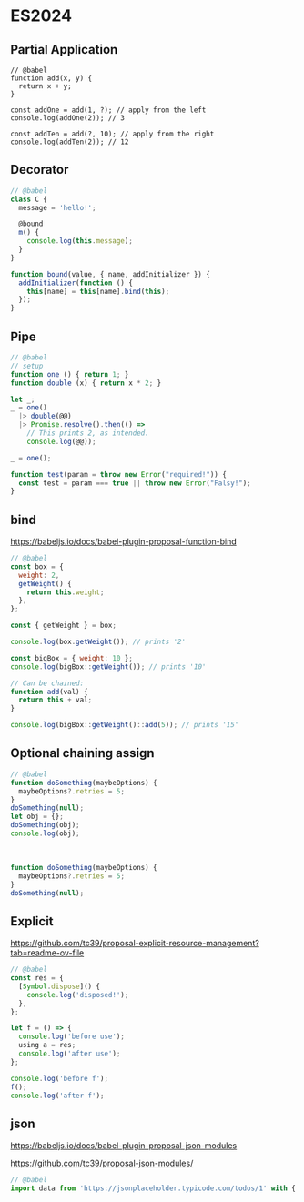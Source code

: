 # ES2024

## Partial Application

```
// @babel
function add(x, y) {
  return x + y;
}

const addOne = add(1, ?); // apply from the left
console.log(addOne(2)); // 3

const addTen = add(?, 10); // apply from the right
console.log(addTen(2)); // 12
```

## Decorator

```js
// @babel
class C {
  message = 'hello!';

  @bound
  m() {
    console.log(this.message);
  }
}

function bound(value, { name, addInitializer }) {
  addInitializer(function () {
    this[name] = this[name].bind(this);
  });
}
```

## Pipe

```js
// @babel
// setup
function one () { return 1; }
function double (x) { return x * 2; }

let _;
_ = one()
  |> double(@@)
  |> Promise.resolve().then(() =>
    // This prints 2, as intended.
    console.log(@@));

_ = one();

function test(param = throw new Error("required!")) {
  const test = param === true || throw new Error("Falsy!");
}
```

## bind

https://babeljs.io/docs/babel-plugin-proposal-function-bind

```js
// @babel
const box = {
  weight: 2,
  getWeight() {
    return this.weight;
  },
};

const { getWeight } = box;

console.log(box.getWeight()); // prints '2'

const bigBox = { weight: 10 };
console.log(bigBox::getWeight()); // prints '10'

// Can be chained:
function add(val) {
  return this + val;
}

console.log(bigBox::getWeight()::add(5)); // prints '15'
```

## Optional chaining assign

```js
// @babel
function doSomething(maybeOptions) {
  maybeOptions?.retries = 5;
}
doSomething(null);
let obj = {};
doSomething(obj);
console.log(obj);
```

<br />

```js
function doSomething(maybeOptions) {
  maybeOptions?.retries = 5;
}
doSomething(null);
```

## Explicit

https://github.com/tc39/proposal-explicit-resource-management?tab=readme-ov-file

```js
// @babel
const res = {
  [Symbol.dispose]() {
    console.log('disposed!');
  },
};

let f = () => {
  console.log('before use');
  using a = res;
  console.log('after use');
};

console.log('before f');
f();
console.log('after f');
```

## json

https://babeljs.io/docs/babel-plugin-proposal-json-modules

https://github.com/tc39/proposal-json-modules/

```js
// @babel
import data from 'https://jsonplaceholder.typicode.com/todos/1' with { type: 'json' };
```
